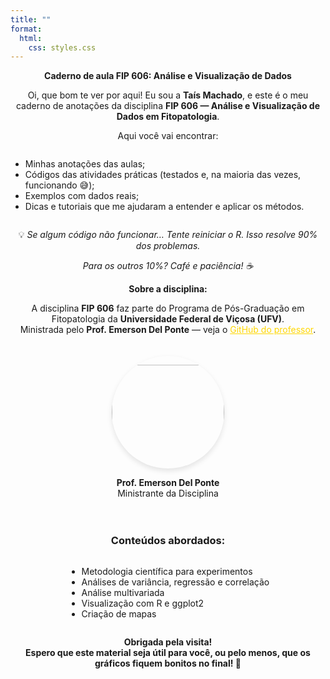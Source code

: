 ```yaml
---
title: ""
format:
  html:
    css: styles.css
---
```


:::: {style="text-align: center; max-width: 750px; margin: 0 auto;"}
::: {style="text-align: center; max-width: 750px; margin: 0 auto;"}
</h3>

**Caderno de aula FIP 606: Análise e Visualização de Dados**

</h3>
:::
::::

:::::::: {style="text-align: center; max-width: 750px; margin: 0 auto;"}
<p class="intro">

Oi, que bom te ver por aqui! Eu sou a **Taís Machado**, e este é o meu caderno de anotações da disciplina <strong>FIP 606 — Análise e Visualização de Dados em Fitopatologia</strong>.

</p>

<p>Aqui você vai encontrar:</p>

<ul style="text-align: left; display: inline-block;">

<li>Minhas anotações das aulas;</li>

<li>Códigos das atividades práticas (testados e, na maioria das vezes, funcionando 😅);</li>

<li>Exemplos com dados reais;</li>

<li>Dicas e tutoriais que me ajudaram a entender e aplicar os métodos.</li>

</ul>

::: aviso
💡 *Se algum código não funcionar... Tente reiniciar o R. Isso resolve 90% dos problemas.*

*Para os outros 10%? Café e paciência! ☕️*
:::

**Sobre a disciplina:**

<p>A disciplina <strong>FIP 606</strong> faz parte do Programa de Pós-Graduação em Fitopatologia da <strong>Universidade Federal de Viçosa (UFV)</strong>.\
Ministrada pelo <strong>Prof. Emerson Del Ponte</strong> — veja o <a href="https://github.com/emdelponte" target="_blank" style="color: #FFD700;">GitHub do professor</a>.</p>

::::: professor
:::: {style="text-align: center; max-width: 800px; margin: 0 auto; padding: 20px;"}
::: {style="margin: 0 auto; width: 180px; height: 180px; border-radius: 50%; overflow: hidden; box-shadow: 0 4px 8px rgba(0,0,0,0.1);"}
<img src="Imagens/delponte.jpg" style="width: 100%; height: 100%; object-fit: cover;"/>
:::

<p><strong>Prof. Emerson Del Ponte</strong><br>Ministrante da Disciplina</p>
::::
:::::

<h3>Conteúdos abordados:</h3>

<ul style="text-align: left; display: inline-block;">

<li>Metodologia científica para experimentos</li>

<li>Análises de variância, regressão e correlação</li>

<li>Análise multivariada</li>

<li>Visualização com R e ggplot2</li>

<li>Criação de mapas</li>

</ul>

::: rodape
<strong>Obrigada pela visita!</strong> <br> <strong>Espero que este material seja útil para você, ou pelo menos, que os gráficos fiquem bonitos no final! 🚀</strong>
:::
::::::::
